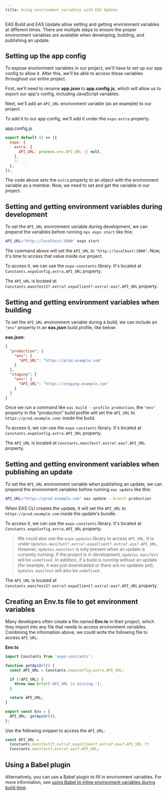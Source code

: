```yaml
---
title: Using environment variables with EAS Update
---
```



EAS Build and EAS Update allow setting and getting environment variables at different times. There are multiple steps to ensure the proper environment variables are available when developing, building, and publishing an update.

## Setting up the app config

To expose environment variables in our project, we'll have to set up our app config to allow it. After this, we'll be able to access these variables throughout our entire project.

First, we'll need to rename **app.json** to **app.config.js**, which will allow us to export our app's config, including JavaScript variables.

Next, we'll add an `API_URL` environment variable (as an example) to our project.

To add it to our app config, we'll add it under the `expo.extra` property.

app.config.js

```js
export default () => ({
  expo: {
    extra: {
      API_URL: process.env.API_URL || null,
    },
    // ...
  },
});
```

The code above sets the `extra` property to an object with the environment variable as a member. Now, we need to set and get the variable in our project.

## Setting and getting environment variables during development

To set the `API_URL` environment variable during development, we can prepend the variables before running `npx expo start` like this:

```bash
API_URL="http://localhost:3000" expo start
```

The command above will set the `API_URL` to `"http://localhost:3000"`. Now, it's time to access that value inside our project.

To access it, we can use the `expo-constants` library. It's located at `Constants.expoConfig.extra.API_URL` property.

<Collapsible summary="Using SDK 45 or below?">

The `API_URL` is located at `Constants.manifest2?.extra?.expoClient?.extra?.eas?.API_URL` property.

</Collapsible>

## Setting and getting environment variables when building

To set the `API_URL` environment variable during a build, we can include an `"env"` property in an **eas.json** build profile, like below:

**eas.json**:

```json
{
  "production": {
    "env": {
      "API_URL": "https://prod.example.com"
    }
  },
  "staging": {
    "env": {
      "API_URL": "https://staging.example.com"
    }
  }
}
```

Once we run a command like `eas build --profile production`, the `"env"` property in the "production" build profile will set the `API_URL` to `https://prod.example.com/` inside the build.

To access it, we can use the `expo-constants` library. It's located at `Constants.expoConfig.extra.API_URL` property.

<Collapsible summary="Using SDK 45 or below?">

The `API_URL` is located at `Constants.manifest?.extra?.eas?.API_URL` property.

</Collapsible>

## Setting and getting environment variables when publishing an update

To set the `API_URL` environment variable when publishing an update, we can prepend the environment variables before running `eas update` like this:

```bash
API_URL="https://prod.example.com" eas update --branch production
```

When EAS CLI creates the update, it will set the `API_URL` to `https://prod.example.com` inside the update's bundle.

To access it, we can use the `expo-constants` library. It's located at `Constants.expoConfig.extra.API_URL` property.

> We could also use the `expo-updates` library to access `API_URL`. It is under `Updates.manifest?.extra?.expoClient?.extra?.eas?.API_URL`. However, `Updates.manifest` is only present when an update is currently running. If the project is in development, `Updates.manifest` will be `undefined`. In addition, if a build is running without an update (for example, it was just downloaded or there are no updates yet), `Updates.manifest` will also be `undefined`.

<Collapsible summary="Using SDK 45 or below?">

The `API_URL` is located at `Constants.manifest2?.extra?.expoClient?.extra?.eas?.API_URL` property.

</Collapsible>

## Creating an Env.ts file to get environment variables

Many developers often create a file named **Env.ts** in their project, which they import into any file that needs to access environment variables. Combining the information above, we could write the following file to access `API_URL`:

**Env.ts**

```ts
import Constants from 'expo-constants';

function getApiUrl() {
  const API_URL = Constants.expoConfig.extra.API_URL;

  if (!API_URL) {
    throw new Error('API_URL is missing.');
  }

  return API_URL;
}

export const Env = {
  API_URL: getApiUrl(),
};
```

<Collapsible summary="Using SDK 45 or below?">

Use the following snippet to access the `API_URL`:

```ts
const API_URL =
  Constants.manifest2?.extra?.expoClient?.extra?.eas?.API_URL ??
  Constants.manifest?.extra?.eas?.API_URL;
```

</Collapsible>

## Using a Babel plugin

Alternatively, you can use a Babel plugin to fill in environment variables. For more information, see [using Babel to inline environment variables during build time](/guides/environment-variables/#using-babel-to-inline-environment-variables-during).

